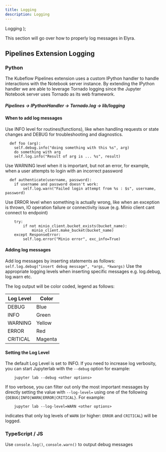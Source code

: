 ```yaml
---
title: Logging
description: Logging
---
```


  <span>
    Logging
  </span>
);

<PageDescription>

This section will go over how to properly log messages in Elyra.

</PageDescription>

## Pipelines Extension Logging

### Python 
The Kubeflow Pipelines extension uses a custom IPython handler to handle interactions with 
the Notebook server instance. By extending the IPython handler we are able to leverage Tornado logging 
since the Jupyter Notebook server uses Tornado as its web framework. 
 
##### Pipelines -> IPythonHandler -> Tornado.log -> lib/logging 

#### When to add log messages
Use INFO level for routines(functions), like when handling requests or state changes and DEBUG for troubleshooting and diagnostics. 
```
  def foo (arg):
    self.debug.info("doing something with this %s", arg)
    do something with arg
    self.log.info("Result of arg is ... %s", result)
```    
Use WARNING level when it is important, but not an error, for example, when a user attempts to login with an incorrect password
```
  def authenticate(username, password):
    if username and password doesn't work:
        self.log.warn("Failed login attempt from %s : $s", username, password)
```     
Use ERROR level when something is actually wrong, like when an exception is thrown, IO operation failure or connectivity 
issue (e.g. Minio client cant connect to endpoint)
``` 
    try:
        if not minio_client.bucket_exists(bucket_name):
            minio_client.make_bucket(bucket_name)
    except ResponseError:
        self.log.error("Minio error", exc_info=True)
```
#### Adding log messages
Add log messages by inserting statements as follows: 
`self.log.debug("insert debug message", *args, *kwargs)` 
Use the appropriate logging levels when inserting specific messages e.g. log.debug, log.warn etc.  

The log output will be color coded, legend as follows:

| Log Level | Color | 
|-----------|-------| 
| DEBUG     | Blue  | 
| INFO      | Green |
| WARNING   | Yellow |
| ERROR     | Red   |
| CRITICAL  | Magenta |

#### Setting the Log Level
The default Log Level is set to INFO. If you need to increase log verbosity, you can start Jupyterlab with 
the `--debug` option for example:  
```
    jupyter lab --debug <other options>
```
If too verbose, you can filter out only the most important messages by directly setting the value
with `--log-level=` using one of the following `{DEBUG|INFO|WARN|ERROR|CRITICAL}`.  For example:
```
    jupyter lab --log-level=WARN <other options>
```
indicates that only log levels of `WARN` (or higher: `ERROR` and `CRITICAL`) will be logged.

### TypeScript / JS

Use `console.log()`, `console.warn()` to output debug messages


